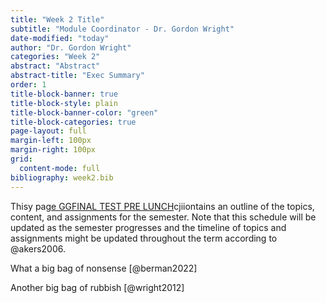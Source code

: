 ```yaml
---
title: "Week 2 Title"
subtitle: "Module Coordinator - Dr. Gordon Wright"
date-modified: "today"
author: "Dr. Gordon Wright"
categories: "Week 2"
abstract: "Abstract"
abstract-title: "Exec Summary"
order: 1
title-block-banner: true
title-block-style: plain  
title-block-banner-color: "green"
title-block-categories: true
page-layout: full 
margin-left: 100px
margin-right: 100px
grid: 
  content-mode: full
bibliography: week2.bib
---
```


Thisy pag[e GGFINAL TEST PRE
LUNCH](https://github.com/LittleMonkeyLab/PS52007DWeb/blob/58b7f96a7391d6c29da5c94bd5966b72b22e53a5/docs/slides/Lecture01/Lecture01.pdf)cjiiontains
an outline of the topics, content, and assignments for the semester.
Note that this schedule will be updated as the semester progresses and
the timeline of topics and assignments might be updated throughout the
term according to @akers2006.

What a big bag of nonsense [@berman2022]

Another big bag of rubbish [@wright2012]

